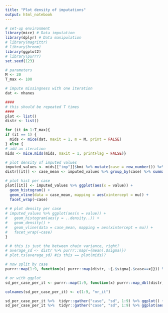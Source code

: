 ---
title: "Plot density of imputations"
output: html_notebook
---

```{r echo=TRUE, message=FALSE, warning=FALSE}
# set-up environment
library(mice) # Data imputation
library(dplyr) # Data manipulation
# library(magrittr)
# library(broom)
library(ggplot2)
# library(purrr)
set.seed(123)

# parameters
M <- 20
T_max <- 100

# impute missingness with one iteration
dat <- nhanes

####
# this should be repeated T times
####
plot <- list()
distr <- list()

for (it in 1:T_max){
if (it == 1) {
  mids <- mice(dat, maxit = 1, m = M, print = FALSE)
} else {
# add an iteration
mids <- mice.mids(mids, maxit = 1, printFlag = FALSE)}

# plot density of imputed values
imputed_values <- mids[["imp"]]$bmi %>% mutate(case = row_number()) %>%  tidyr::gather("imp", "value", 1:M) %>% .[order(.$case, .$imp), ] #%>% group_by(case) %>% mutate(case_mean = mean(value)) %>% ungroup()
distr[[it]] <- case_mean <- imputed_values %>% group_by(case) %>% summarise(mu = mean(value), sigma = sd(value)) 

# plot hist per case
plot[[it]] <- imputed_values %>% ggplot(aes(x = value)) + 
  geom_histogram() +
  geom_vline(data = case_mean, mapping = aes(xintercept = mu)) +
  facet_wrap(~case)
 
# # plot density per case
# imputed_values %>% ggplot(aes(x = value)) +
#   geom_histogram(aes(y = ..density..)) +
#   geom_density() +
#   geom_vline(data = case_mean, mapping = aes(xintercept = mu)) +
#   facet_wrap(~case)
}

# # this is just the between chain variance, right?
# average_sd <- distr %>% purrr::map(~{mean(.$sigma)})
# plot.ts(average_sd) #is this == plot(mids)?

# now split by case
purrr::map(1:9, function(x) purrr::map(distr, ~{.$sigma[.$case==x]})) %>% purrr::map(~plot.ts(.x))

# or with ggplot
sd_per_case_per_it <- purrr::map(1:9, function(x) purrr::map_dbl(distr, ~{.$sigma[.$case==x]})) %>% as.data.frame() %>% mutate(nr_it = row_number()) 

colnames(sd_per_case_per_it) <- c(1:9, "nr_it") 

sd_per_case_per_it %>%  tidyr::gather("case", "sd", 1:9) %>% ggplot() + geom_line(aes(x = nr_it, y = sd)) + facet_wrap(~case)
sd_per_case_per_it %>%  tidyr::gather("case", "sd", 1:9) %>% ggplot(aes(x = nr_it, y = sd, col = case)) + geom_line() + geom_smooth(se = F) 


```

